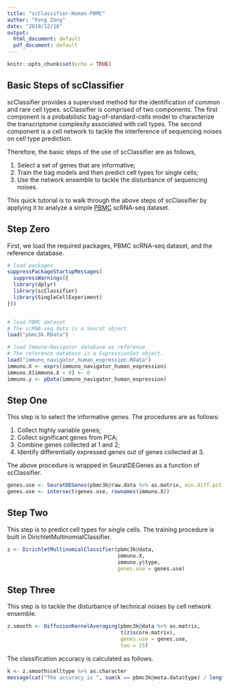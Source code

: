 ```yaml
---
title: "scClassifier-Human-PBMC"
author: "Feng Zeng"
date: "2019/12/18"
output:
  html_document: default
  pdf_document: default
---
```


```r
knitr::opts_chunk$set(echo = TRUE)
```

## Basic Steps of scClassifier

scClassifier provides a supervised method for the identification of common and rare cell types. scClassifier is comprised of two components. The first component is a probabilistic bag-of-standard-cells model to characterize the transcriptome complexity associated with cell types. The second component is a cell network to tackle the interference of sequencing noises on cell type prediction.

Therefore, the basic steps of the use of scClassifier are as follows,

1. Select a set of genes that are informative;
2. Train the bag models and then predict cell types for single cells;
3. Use the network ensemble to tackle the disturbance of sequencing noises.

This quick tutorial is to walk through the above steps of scClassifier by applying it to analyze a simple [PBMC](Tutorial/pbmc3k.RData) scRNA-seq dataset.

## Step Zero

First, we load the required packages, PBMC scRNA-seq dataset, and the reference database.

```r
# load packages
suppressPackageStartupMessages(
  suppressWarnings({
  library(dplyr)
  library(scClassifier)
  library(SingleCellExperiment)
}))


# load PBMC dataset
# The scRNA-seq data is a Seurat object.
load("pbmc3k.RData")

# load Immuno-Navigator database as reference
# The reference database is a ExpressionSet object.
load("immuno_navigator_human_expression.RData")
immuno.X <- exprs(immuno_navigator_human_expression)
immuno.X[immuno.X < 0] <- 0
immuno.y <- pData(immuno_navigator_human_expression)
```

## Step One

This step is to select the informative genes. The procedures are as follows:

1. Collect highly variable genes;
2. Collect significant genes from PCA;
3. Combine genes collected at 1 and 2;
4. Identify differentially expressed genes out of genes collected at 3.

The above procedure is wrapped in SeuratDEGenes as a function of scClassifier.

```r
genes.use <- SeuratDEGenes(pbmc3k@raw.data %>% as.matrix, min.diff.pct = 0.01)
genes.use <- intersect(genes.use, rownames(immuno.X))
```

## Step Two

This step is to predict cell types for single cells. The training procedure is built in DirichletMultinomialClassifier.

```r

z <- DirichletMultinomialClassifier(pbmc3k@data,
                                    immuno.X,
                                    immuno.y$type,
                                    genes.use = genes.use)

```

## Step Three

This step is to tackle the disturbance of technical noises by cell network ensemble.

```r
z.smooth <- DiffusionKernelAveraging(pbmc3k@data %>% as.matrix, 
                                     t(z$score.matrix),
                                     genes.use = genes.use,
                                     tau = 15)
```


The classification accuracy is calculated as follows.

```r
k <- z.smooth$celltype %>% as.character
message(cat("The accuracy is ", sum(k == pbmc3k@meta.data$type) / length(pbmc3k@cell.names)))
```

